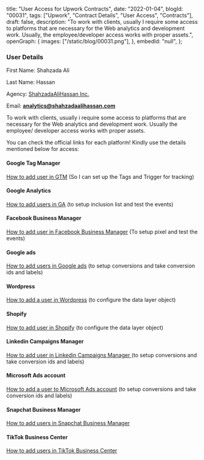  title: "User Access for Upwork Contracts",
 date: "2022-01-04",
 blogId: "00031",
 tags: ["Upwork", "Contract Details", "User Access", "Contracts"],
 draft: false,
 description:
  "To work with clients, usually I require some access to platforms that are necessary for the Web analytics and development work. Usually, the employee/developer access works with proper assets.",
 openGraph: {
  images: ["/static/blog/00031.png"],
 },
 embedId: "null",
};

<BlogHeader metadata={metadata} />

### User Details

First Name: Shahzada Ali

Last Name: Hassan

Agency: [ShahzadaAliHassan Inc.](https://www.upwork.com/ag/shahzadaalihassan/)

Email: **analytics@shahzadaalihassan.com**

To work with clients, usually i require some access to platforms that are necessary for the Web analytics and development work. Usually the employee/ developer access works with proper assets.

You can check the official links for each platform! Kindly use the details mentioned below for access:

#### Google Tag Manager

[How to add user in GTM](https://support.google.com/tagmanager/answer/6107011) (So I can set up the Tags and Trigger for tracking)

#### Google Analytics

[How to add users in GA](https://support.google.com/analytics/answer/1009702) (to setup inclusion list and test the events)

#### Facebook Business Manager

[How to add user in Facebook Business Manager](https://web.facebook.com/business/help/2169003770027706) (To setup pixel and test the events)

#### Google ads

[How to add users in Google ads](https://support.google.com/admanager/answer/3059181) (to setup conversions and take conversion ids and labels)

#### Wordpress

[How to add a user in Wordpress](https://yoast.com/help/how-do-i-add-a-new-admin-user/) (to configure the data layer object)

#### Shopify

[How to add user in Shopify](https://help.shopify.com/en/manual/shopify-plus/users/user-access) (to configure the data layer object)

#### Linkedin Campaigns Manager

[How to add user in Linkedin Campaigns Manager ](https://www.linkedin.com/help/lms/answer/a417905/add-edit-and-remove-user-permissions-on-advertising-accounts?lang=en) (to setup conversions and take conversion ids and labels)

#### Microsoft Ads account

[How to add a user to Microsoft Ads account](https://help.ads.microsoft.com/#apex/3/en/52037/3) (to setup conversions and take conversion ids and labels)

#### Snapchat Business Manager

[How to add users in Snapchat Business Manager](https://businesshelp.snapchat.com/s/article/manage-members)

#### TikTok Business Center

[How to add users in TikTok Business Center](https://ads.tiktok.com/help/mobile/article?aid=12790)

<GiscusComments />
